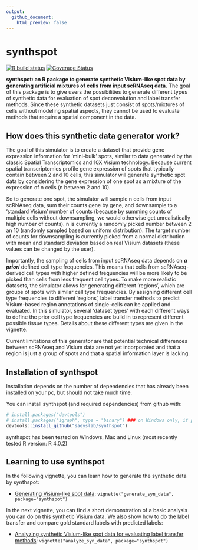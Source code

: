 ```yaml
---
output:
  github_document:
    html_preview: false
---
```


<!-- README.md is generated from README.Rmd. Please edit that file -->

<!-- github markdown built using
rmarkdown::render("README.Rmd",output_format = "md_document")
-->

# synthspot

<!-- badges: start -->
[![R build status](https://github.com/browaeysrobin/synthvisium/workflows/R-CMD-check-bioc/badge.svg)](https://github.com/browaeysrobin/synthvisium/actions)
[![Coverage Status](https://codecov.io/gh/browaeysrobin/synthvisium/branch/master/graph/badge.svg?token=MIOIRFJDQN)](https://codecov.io/gh/browaeysrobin/synthvisium)
<!-- badges: end -->

**synthspot: an R package to generate synthetic Visium-like spot data by generating artificial mixtures of cells from input scRNAseq data.** The goal of this package is to give users the possibilities to generate different types of synthetic data for evaluation of spot deconvolution and label transfer methods. Since these synthetic datasets just consist of spots/mixtures of cells without modeling spatial aspects, they cannot be used to evaluate methods that require a spatial component in the data.

## How does this synthetic data generator work?

The goal of this simulator is to create a dataset that provide gene expression information for 'mini-bulk' spots, similar to data generated by the classic Spatial Transcriptomics and 10X Visium technology. Because current spatial transcriptomics profile gene expression of spots that typically contain between 2 and 10 cells, this simulator will generate synthetic spot data by considering the gene expression of one spot as a mixture of the expression of n cells (n between 2 and 10). 

So to generate one spot, the simulator will sample n cells from input scRNAseq data, sum their counts gene by gene, and downsample to a ‘standard Visium' number of counts (because by summing counts of multiple cells without downsampling, we would otherwise get unrealistically high number of counts). n is currently a randomly picked number between 2 an 10 (randomly sampled based on uniform distribution). The target number of counts for downsampling is currently picked from a normal distribution with mean and standard deviation based on real Visium datasets (these values can be changed by the user).

Importantly, the sampling of cells from input scRNAseq data depends on ___a priori___ defined cell type frequencies. This means that cells from scRNAseq-derived cell types with higher defined frequencies will be more likely to be picked than cells from less frequent cell types. To make more realistic datasets, the simulator allows for generating different 'regions', which are groups of spots with similar cell type frequencies. By assigning different cell type frequencies to different 'regions', label transfer methods to predict Visium-based region annotations of single-cells can be applied and evaluated. In this simulator, several 'dataset types' with each different ways to define the prior cell type frequencies are build in to represent different possible tissue types. Details about these different types are given in the vignette.

Current limitations of this generator are that potential technical differences between scRNAseq and Visium data are not yet incorporated and that a region is just a group of spots and that a spatial information layer is lacking.

## Installation of synthspot

Installation depends on the number of dependencies that has already been installed on your pc, but should not take much time.

You can install synthspot (and required dependencies) from github with:

```r
# install.packages("devtools")
# install.packages("igraph", type = "binary") ### on Windows only, if problem with installing igraph
devtools::install_github("saeyslab/synthspot")
```

synthspot has been tested on Windows, Mac and Linux (most recently tested R version: R 4.0.2)

## Learning to use synthspot

In the following vignette, you can learn how to generate the synthetic data by synthspot:

* [Generating Visium-like spot data](vignettes/generate_syn_data.md): `vignette("generate_syn_data", package="synthspot")`

In the next vignette, you can find a short demonstration of a basic analysis you can do on this synthetic Visium data. We also show how to do the label transfer and compare gold standard labels with predicted labels:

* [Analyzing synthetic Visium-like spot data for evaluating label transfer methods](vignettes/analyze_syn_data.md): `vignette("analyze_syn_data", package="synthspot")`


